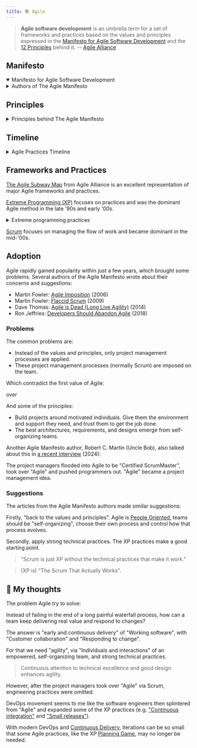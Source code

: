 ```yaml
---
title: 📚 Agile
---
```





> **Agile software development** is an umbrella term for a set of frameworks
> and practices based on the values and principles expressed in the
> [Manifesto for Agile Software Development](https://agilemanifesto.org/) and
> the [12 Principles](https://agilemanifesto.org/principles.html) behind it.
> -- [Agile Alliance](https://www.agilealliance.org/agile101/)

## Manifesto

<details open>
  <summary>Manifesto for Agile Software Development</summary>
  <AgileManifesto />
</details>

<details>
  <summary>Authors of The Agile Manifesto</summary>
  <AgileManifestoAuthors />
</details>

## Principles

<details>
  <summary>Principles behind The Agile Manifesto</summary>
  <AgilePrinciples />
</details>

## Timeline

<details>
  <summary>Agile Practices Timeline</summary>
  <AgileTimeline />
</details>

## Frameworks and Practices

[The Agile Subway Map](https://www.agilealliance.org/agile101/subway-map-to-agile-practices/)
from Agile Alliance is an excellent representation of major Agile frameworks
and practices.

[Extreme Programming (XP)](https://www.agilealliance.org/glossary/xp/)
focuses on practices and was the dominant Agile method in the late '90s and
early '00s.

<details>
  <summary>Extreme programming practices</summary>
  <XPPractices />
</details>

[Scrum](https://www.agilealliance.org/glossary/scrum/) focuses on managing the
flow of work and became dominant in the mid-'00s.

## Adoption

Agile rapidly gained popularity within just a few years,
which brought some problems.
Several authors of the Agile Manifesto wrote about their concerns and suggestions:

- Martin Fowler: [Agile Imposition](https://martinfowler.com/bliki/AgileImposition.html) (2006)
- Martin Fowler: [Flaccid Scrum](https://martinfowler.com/bliki/FlaccidScrum.html) (2009)
- Dave Thomas: [Agile is Dead (Long Live Agility)](https://pragdave.me/thoughts/active/2014-03-04-time-to-kill-agile.html) (2014)
- Ron Jeffries: [Developers Should Abandon Agile](https://ronjeffries.com/articles/018-01ff/abandon-1/) (2018)

### Problems

The common problems are:

- Instead of the values and principles, only project management processes are applied.
- These project management processes (normally Scrum) are imposed on the team.

Which contradict the first value of Agile:

<div>
  <AgileValue side="left" />
  <span class="mx-2 text-sm font-light">over</span>
  <AgileValue side="right" />
</div>

And some of the principles:

- Build projects around motivated individuals. Give them the environment and support they need, and trust them to get the job done.
- The best architectures, requirements, and designs emerge from self-organizing teams.

Another Agile Manifesto author, Robert C. Martin (Uncle Bob),
also talked about this in
[a recent interview](https://youtu.be/UBXXw2JSloo?si=WWCBqeSeb4IRC8zx&t=1604) (2024):

The project managers flooded into Agile to be "Certified ScrumMaster",
took over "Agile" and pushed programmers out.
"Agile" became a project management idea.

### Suggestions

The articles from the Agile Manifesto authors made similar suggestions:

Firstly, "back to the values and principles".
Agile is [People Oriented](https://martinfowler.com/bliki/PeopleOriented.html),
teams should be "self-organizing", choose their own process and control how
that process evolves.

Secondly, apply strong technical practices.
The XP practices make a good starting point.

> "Scrum is just XP without the technical practices that make it work."

> (XP is) "The Scrum That Actually Works".

## 💭 My thoughts

The problem Agile try to solve:

Instead of failing in the end of a long painful waterfall process,
how can a team keep delivering real value and respond to changes?

The answer is "early and continuous delivery" of "Working software",
with "Customer collaboration" and "Responding to change".

For that we need "agility", via "Individuals and interactions" of an empowered,
self-organizing team, and strong technical practices.

> Continuous attention to technical excellence and good design enhances agility.

However, after the project managers took over "Agile" via Scrum,
engineering practices were omitted.

DevOps movement seems to me like the software engineers then splintered from
"Agile" and expanded some of the XP practices (e.g.
["Continuous integration"](https://en.wikipedia.org/wiki/Extreme_programming_practices#Continuous_integration)
and ["Small releases"](https://en.wikipedia.org/wiki/Extreme_programming_practices#Small_releases)).

With modern DevOps and [Continuous Delivery](https://continuousdelivery.com/),
iterations can be so small that some Agile practices, like the XP
[Planning Game](https://en.wikipedia.org/wiki/Extreme_programming_practices#Planning_game),
may no longer be needed.
